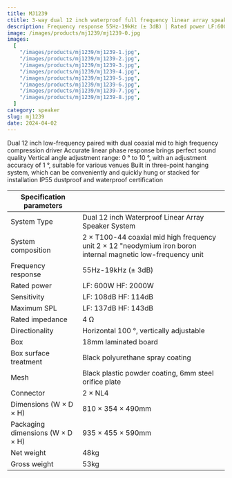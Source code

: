 ```yaml
---
title: MJ1239
ctitle: 3-way dual 12 inch waterproof full frequency linear array speaker
description: Frequency response 55Hz-19kHz (± 3dB) | Rated power LF:600W HF:2000W | Sensitivity LF:108dB HF:114dB
image: /images/products/mj1239/mj1239-0.jpg
images:
  [
    "/images/products/mj1239/mj1239-1.jpg",
    "/images/products/mj1239/mj1239-2.jpg",
    "/images/products/mj1239/mj1239-3.jpg",
    "/images/products/mj1239/mj1239-4.jpg",
    "/images/products/mj1239/mj1239-5.jpg",
    "/images/products/mj1239/mj1239-6.jpg",
    "/images/products/mj1239/mj1239-7.jpg",
    "/images/products/mj1239/mj1239-8.jpg",
  ]
category: speaker
slug: mj1239
date: 2024-04-02
---
```


Dual 12 inch low-frequency paired with dual coaxial mid to high frequency compression driver
Accurate linear phase response brings perfect sound quality
Vertical angle adjustment range: 0 ° to 10 °, with an adjustment accuracy of 1 °, suitable for various venues
Built in three-point hanging system, which can be conveniently and quickly hung or stacked for installation
IP55 dustproof and waterproof certification

| Specification parameters         |                                                                                                               |
| -------------------------------- | ------------------------------------------------------------------------------------------------------------- |
| System Type                      | Dual 12 inch Waterproof Linear Array Speaker System                                                           |
| System composition               | 2 × T100-44 coaxial mid high frequency unit 2 × 12 "neodymium iron boron internal magnetic low-frequency unit |
| Frequency response               | 55Hz-19kHz (± 3dB)                                                                                            |
| Rated power                      | LF: 600W HF: 2000W                                                                                            |
| Sensitivity                      | LF: 108dB HF: 114dB                                                                                           |
| Maximum SPL                      | LF: 137dB HF: 143dB                                                                                           |
| Rated impedance                  | 4 Ω                                                                                                           |
| Directionality                   | Horizontal 100 °, vertically adjustable                                                                       |
| Box                              | 18mm laminated board                                                                                          |
| Box surface treatment            | Black polyurethane spray coating                                                                              |
| Mesh                             | Black plastic powder coating, 6mm steel orifice plate                                                         |
| Connector                        | 2 × NL4                                                                                                       |
| Dimensions (W × D × H)           | 810 × 354 × 490mm                                                                                             |
| Packaging dimensions (W × D × H) | 935 × 455 × 590mm                                                                                             |
| Net weight                       | 48kg                                                                                                          |
| Gross weight                     | 53kg                                                                                                          |
